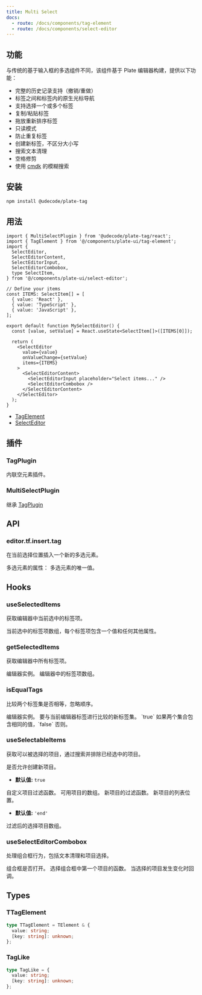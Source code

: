 ```yaml
---
title: Multi Select
docs:
  - route: /docs/components/tag-element
  - route: /docs/components/select-editor
---
```


<ComponentPreview name="select-editor-demo" />

<PackageInfo>

## 功能

与传统的基于输入框的多选组件不同，该组件基于 Plate 编辑器构建，提供以下功能：

- 完整的历史记录支持（撤销/重做）
- 标签之间和标签内的原生光标导航
- 支持选择一个或多个标签
- 复制/粘贴标签
- 拖放重新排序标签
- 只读模式
- 防止重复标签
- 创建新标签，不区分大小写
- 搜索文本清理
- 空格修剪
- 使用 [cmdk](https://github.com/pacocoursey/cmdk) 的模糊搜索

</PackageInfo>

## 安装

```bash
npm install @udecode/plate-tag
```

## 用法

```tsx
import { MultiSelectPlugin } from '@udecode/plate-tag/react';
import { TagElement } from '@/components/plate-ui/tag-element';
import {
  SelectEditor,
  SelectEditorContent,
  SelectEditorInput,
  SelectEditorCombobox,
  type SelectItem,
} from '@/components/plate-ui/select-editor';

// Define your items
const ITEMS: SelectItem[] = [
  { value: 'React' },
  { value: 'TypeScript' },
  { value: 'JavaScript' },
];

export default function MySelectEditor() {
  const [value, setValue] = React.useState<SelectItem[]>([ITEMS[0]]);

  return (
    <SelectEditor
      value={value}
      onValueChange={setValue}
      items={ITEMS}
    >
      <SelectEditorContent>
        <SelectEditorInput placeholder="Select items..." />
        <SelectEditorCombobox />
      </SelectEditorContent>
    </SelectEditor>
  );
}
```

- [TagElement](/docs/components/tag-element)
- [SelectEditor](/docs/components/select-editor)

## 插件

### TagPlugin

内联空元素插件。

### MultiSelectPlugin

继承 [TagPlugin](/docs/tag-element#options)

## API

### editor.tf.insert.tag

在当前选择位置插入一个新的多选元素。

<APIParameters>
<APIItem name="props" type="TagLike">
多选元素的属性：
<APISubList>
<APISubListItem parent="props" name="value" type="string">
多选元素的唯一值。
</APISubListItem>
</APISubList>
</APIItem>
</APIParameters>

## Hooks

### useSelectedItems

获取编辑器中当前选中的标签项。

<APIReturns>
  <APIItem type="TagLike[]">
    当前选中的标签项数组，每个标签项包含一个值和任何其他属性。
  </APIItem>
</APIReturns>

### getSelectedItems

获取编辑器中所有标签项。

<APIParameters>
<APIItem name="editor" type="SlateEditor">
  编辑器实例。
</APIItem>
</APIParameters>

<APIReturns>
  <APIItem type="TagLike[]">
    编辑器中的标签项数组。
  </APIItem>
</APIReturns>

### isEqualTags

比较两个标签集是否相等，忽略顺序。

<APIParameters>
<APIItem name="editor" type="SlateEditor">
  编辑器实例。
</APIItem>
<APIItem name="newTags" type="TagLike[]" optional>
  要与当前编辑器标签进行比较的新标签集。
</APIItem>
</APIParameters>

<APIReturns>
  <APIItem type="boolean">
    `true` 如果两个集合包含相同的值，`false` 否则。
  </APIItem>
</APIReturns>

### useSelectableItems

获取可以被选择的项目，通过搜索并排除已经选中的项目。

<APIParameters>
<APIItem name="options" type="object">
<APISubList>
<APISubListItem parent="options" name="allowNew" type="boolean" optional>
是否允许创建新项目。

- **默认值:** `true`
</APISubListItem>
<APISubListItem parent="options" name="filter" type="(value: string, search: string) => boolean" optional>
自定义项目过滤函数。
</APISubListItem>
<APISubListItem parent="options" name="items" type="T[]" optional>
可用项目的数组。
</APISubListItem>
<APISubListItem parent="options" name="newItemFilter" type="(search: string) => boolean" optional>
新项目的过滤函数。
</APISubListItem>
<APISubListItem parent="options" name="newItemPosition" type="'end' | 'start'" optional>
新项目的列表位置。

- **默认值:** `'end'`
</APISubListItem>
</APISubList>
</APIItem>
</APIParameters>

<APIReturns>
  <APIItem type="T[]">
    过滤后的选择项目数组。
  </APIItem>
</APIReturns>

### useSelectEditorCombobox

处理组合框行为，包括文本清理和项目选择。

<APIParameters>
<APIItem name="options" type="object">
<APISubList>
<APISubListItem parent="options" name="open" type="boolean">
组合框是否打开。
</APISubListItem>
<APISubListItem parent="options" name="selectFirstItem" type="() => void">
选择组合框中第一个项目的函数。
</APISubListItem>
<APISubListItem parent="options" name="onValueChange" type="(items: TagLike[]) => void" optional>
当选择的项目发生变化时回调。
</APISubListItem>
</APISubList>
</APIItem>
</APIParameters>

## Types

### TTagElement

```ts
type TTagElement = TElement & {
  value: string;
  [key: string]: unknown;
};
```

### TagLike

```ts
type TagLike = {
  value: string;
  [key: string]: unknown;
};
```